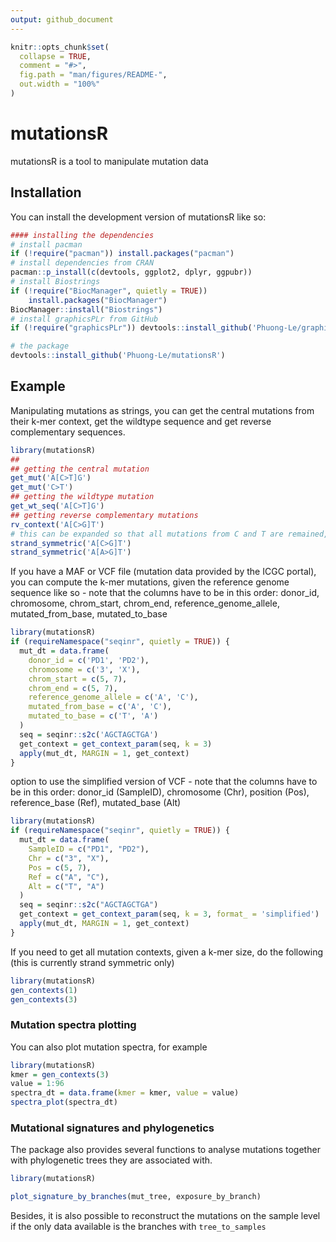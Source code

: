 ```yaml
---
output: github_document
---
```


<!-- README.md is generated from README.Rmd. Please edit that file -->

```r
knitr::opts_chunk$set(
  collapse = TRUE,
  comment = "#>",
  fig.path = "man/figures/README-",
  out.width = "100%"
)
```

# mutationsR

<!-- badges: start -->
<!-- badges: end -->

mutationsR is a tool to manipulate mutation data

## Installation

You can install the development version of mutationsR like so:

``` r
#### installing the dependencies
# install pacman
if (!require("pacman")) install.packages("pacman")
# install dependencies from CRAN
pacman::p_install(c(devtools, ggplot2, dplyr, ggpubr))
# install Biostrings
if (!require("BiocManager", quietly = TRUE))
    install.packages("BiocManager")
BiocManager::install("Biostrings")
# install graphicsPLr from GitHub
if (!require("graphicsPLr")) devtools::install_github('Phuong-Le/graphicsPLr')

# the package
devtools::install_github('Phuong-Le/mutationsR')
```

## Example

Manipulating mutations as strings, you can get the central mutations from their k-mer context, get the wildtype sequence and get reverse complementary sequences.

```r
library(mutationsR)
## 
## getting the central mutation
get_mut('A[C>T]G')
get_mut('C>T')
## getting the wildtype mutation
get_wt_seq('A[C>T]G')
## getting reverse complementary mutations
rv_context('A[C>G]T')
# this can be expanded so that all mutations from C and T are remained, and all mutations from A and G are converted to their reverse complementary counterparts
strand_symmetric('A[C>G]T')
strand_symmetric('A[A>G]T')

```

If you have a MAF or VCF file (mutation data provided  by the ICGC portal), you can compute the k-mer mutations, given the reference genome sequence like so - note that the columns have to be in this order: donor_id, chromosome, chrom_start, chrom_end, reference_genome_allele, mutated_from_base, mutated_to_base


```r
library(mutationsR)
if (requireNamespace("seqinr", quietly = TRUE)) {
  mut_dt = data.frame(
    donor_id = c('PD1', 'PD2'),
    chromosome = c('3', 'X'),
    chrom_start = c(5, 7),
    chrom_end = c(5, 7),
    reference_genome_allele = c('A', 'C'),
    mutated_from_base = c('A', 'C'),
    mutated_to_base = c('T', 'A')
  )
  seq = seqinr::s2c('AGCTAGCTGA')
  get_context = get_context_param(seq, k = 3)
  apply(mut_dt, MARGIN = 1, get_context)
}
```

option to use the simplified version of VCF - note that the columns have to be in this order: donor_id (SampleID), chromosome (Chr), position (Pos), reference_base (Ref), mutated_base (Alt)

```r
library(mutationsR)
if (requireNamespace("seqinr", quietly = TRUE)) {
  mut_dt = data.frame(
    SampleID = c("PD1", "PD2"),
    Chr = c("3", "X"),
    Pos = c(5, 7),
    Ref = c("A", "C"),
    Alt = c("T", "A")
  )
  seq = seqinr::s2c("AGCTAGCTGA")
  get_context = get_context_param(seq, k = 3, format_ = 'simplified')
  apply(mut_dt, MARGIN = 1, get_context)
}
```

If you need to get all mutation contexts, given a k-mer size, do the following (this is currently strand symmetric only)

```r
library(mutationsR)
gen_contexts(1)
gen_contexts(3)
```

### Mutation spectra plotting

You can also plot mutation spectra, for example

```r
library(mutationsR)
kmer = gen_contexts(3)
value = 1:96
spectra_dt = data.frame(kmer = kmer, value = value)
spectra_plot(spectra_dt)
```


### Mutational signatures and phylogenetics

The package also provides several functions to analyse mutations together with phylogenetic trees they are associated with. 


```r
library(mutationsR)

plot_signature_by_branches(mut_tree, exposure_by_branch)

```

Besides, it is also possible to reconstruct the mutations on the sample level if the only data available is the branches with `tree_to_samples`







